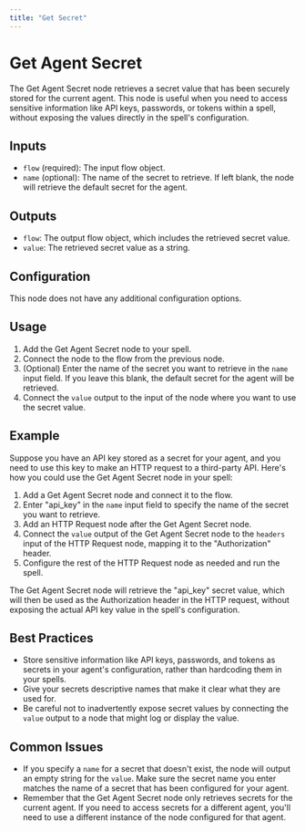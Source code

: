 ```yaml
---
title: "Get Secret"
---
```


# Get Agent Secret

The Get Agent Secret node retrieves a secret value that has been securely stored for the current agent. This node is useful when you need to access sensitive information like API keys, passwords, or tokens within a spell, without exposing the values directly in the spell's configuration.

## Inputs

- `flow` (required): The input flow object.
- `name` (optional): The name of the secret to retrieve. If left blank, the node will retrieve the default secret for the agent.

## Outputs

- `flow`: The output flow object, which includes the retrieved secret value.
- `value`: The retrieved secret value as a string.

## Configuration

This node does not have any additional configuration options.

## Usage

1. Add the Get Agent Secret node to your spell.
2. Connect the node to the flow from the previous node.
3. (Optional) Enter the name of the secret you want to retrieve in the `name` input field. If you leave this blank, the default secret for the agent will be retrieved.
4. Connect the `value` output to the input of the node where you want to use the secret value.

## Example

Suppose you have an API key stored as a secret for your agent, and you need to use this key to make an HTTP request to a third-party API. Here's how you could use the Get Agent Secret node in your spell:

1. Add a Get Agent Secret node and connect it to the flow.
2. Enter "api_key" in the `name` input field to specify the name of the secret you want to retrieve.
3. Add an HTTP Request node after the Get Agent Secret node.
4. Connect the `value` output of the Get Agent Secret node to the `headers` input of the HTTP Request node, mapping it to the "Authorization" header.
5. Configure the rest of the HTTP Request node as needed and run the spell.

The Get Agent Secret node will retrieve the "api_key" secret value, which will then be used as the Authorization header in the HTTP request, without exposing the actual API key value in the spell's configuration.

## Best Practices

- Store sensitive information like API keys, passwords, and tokens as secrets in your agent's configuration, rather than hardcoding them in your spells.
- Give your secrets descriptive names that make it clear what they are used for.
- Be careful not to inadvertently expose secret values by connecting the `value` output to a node that might log or display the value.

## Common Issues

- If you specify a `name` for a secret that doesn't exist, the node will output an empty string for the `value`. Make sure the secret name you enter matches the name of a secret that has been configured for your agent.
- Remember that the Get Agent Secret node only retrieves secrets for the current agent. If you need to access secrets for a different agent, you'll need to use a different instance of the node configured for that agent.